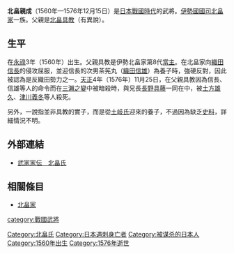 {{unreferenced|time=2016-12-31T16:51:03+00:00}}
{{日本武士
|名稱= 北畠 親成
|圖片名稱= 
|圖片大小= 
|圖片說明= 
|時代= [[日本戰國時代|日本戰國時代]]—[[安土桃山時代|安土桃山時代]]
|出生日期= [[永祿|永祿]]3年（1560年）
|出生地點= 
|逝世日期= [[天正_(日本)|天正]]4年11月25日（1576年12月15日）
|逝世地點= 
|假名= 
|羅馬字= 
|幼名= 
|改名= 
|别名= 
|諡号= 
|神号= 
|戒名= 正樂院玄祐紫雲大居士
|洗禮名= 
|墓所= 
|朝廷官位= [[式部少輔|式部少輔]]
|幕府職位= 
|主君= 
|藩= 
|氏族= [[村上源氏|村上源氏]][[中院家|中院家]]流[[北畠家|北畠家]]（一說是[[土岐氏|土岐氏]]）
|父母= 父：[[北畠具教|北畠具教]]（一說是養父）
|養父= 
|養母= 
|兄弟= 兄：[[北畠具房|具房]]、[[長野具藤|長野具藤]]<BR>弟：[[北畠德松丸|德松丸]]、[[北畠龜松丸|龜松丸]]
|姐妹= 妹：[[雪姬|雪姬]]（[[織田信雄|織田信雄]]室）、[[不破直光|不破直光]]室
|正室= 
|側室= 
|嗣子= 
|嗣女= 
|養子= 
|養女= 
}}
{{japanese|japanese=北畠 親成|kana=きたばたけ ちかなり|romaji=Kitabatake Chikanari}}
'''北畠親成'''（1560年—1576年12月15日）是[[日本戰國時代|日本戰國時代]]的武將。[[伊勢國|伊勢國]][[國司|國司]][[北畠家|北畠家]]一族。父親是[[北畠具教|北畠具教]]（有異說）。

== 生平 ==
在[[永祿|永祿]]3年（1560年）出生。父親具教是伊勢北畠家第8代[[當主|當主]]。在北畠家向[[織田信長|織田信長]]的侵攻屈服，並迎信長的次男茶筅丸（[[織田信雄|織田信雄]]）為養子時，強硬反對，因此被認為是反織田勢力之一。[[天正_(日本)|天正]]4年（1576年）11月25日，在父親具教因為信長、信雄等人的命令而在[[三瀨之變|三瀨之變]]中被暗殺時，與兄長[[長野具藤|長野具藤]]一同在{{tsl|ja|田丸城}}中，被[[土方雄久|土方雄久]]、[[津川義冬|津川義冬]]等人殺死。

另外，一說指並非具教的實子，而是從[[土岐氏|土岐氏]]迎來的養子，不過因為缺乏[[史料|史料]]，詳細情況不明。

== 外部連結 ==
*[http://www2.harimaya.com/sengoku/html/kitabata.html 武家家伝＿北畠氏]{{Wayback|url=http://www2.harimaya.com/sengoku/html/kitabata.html |date=20161011095847 }}

== 相關條目 ==
*[[北畠家|北畠家]]

[[Category:北畠氏|Category:北畠氏]]
[[category:戰國武將|category:戰國武將]]
[[Category:日本遇刺身亡者|Category:日本遇刺身亡者]]
[[Category:被谋杀的日本人|Category:被谋杀的日本人]]
[[Category:1560年出生|Category:1560年出生]]
[[Category:1576年逝世|Category:1576年逝世]]